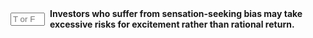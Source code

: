 ::: {.question-block}

<form onsubmit="event.preventDefault(); checkAnswerBox('module5_tf_q68','T')" style="display: flex; align-items: center; gap: 8px;">
<input type="text" id="module5_tf_q68" name="module5_tf_q68" maxlength="1" placeholder="T or F" style="width: 55px;" data-correct-answer="T" /> 
<label for="module5_tf_q68"><strong>Investors who suffer from sensation-seeking bias may take excessive risks for excitement rather than rational return.</strong></label>
</form>

<div id="feedback-module5_tf_q68" class="feedback" data-status="" style="display:none;">
This is TRUE. Sensation seekers are drawn to high-risk trades for the thrill.
</div>

:::
